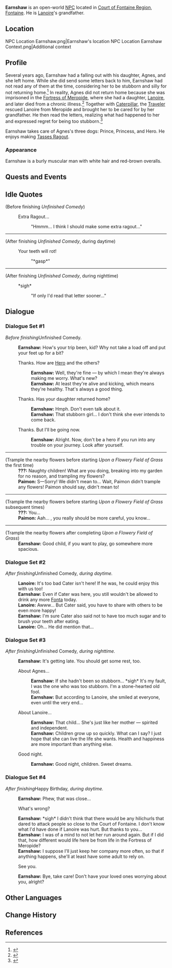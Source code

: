 {{Character Infobox
|type             = Open-World NPC
|image            = NPC Earnshaw.png
|realname         = <!-- Optional, if different from in-game name -->
|deceased         = <!-- Past (for deceased prior to events of the game) or free response -->
|region           = Fontaine
|location         = Fontaine
|affiliation      = 
|title            = 

|ancestry         = <!-- Clan/family -->
|father           = 
|mother           = 
|spouse           = 
|sibling          = 
|child            = Agnes
|relative         = Lanoire
|relativeNote     = granddaughter

|voiceEN          = 
|voiceCN          = 
|voiceJP          = 
|voiceKR          = 
|dialoguereward   = 
}}
'''Earnshaw''' is an open-world [[NPC]] located in [[Court of Fontaine Region]], [[Fontaine]]. He is [[Lanoire]]'s grandfather.

==Location==
<gallery>
NPC Location Earnshaw.png|Earnshaw's location
NPC Location Earnshaw Context.png|Additional context
</gallery>

==Profile==
Several years ago, Earnshaw had a falling out with his daughter, Agnes, and she left home. While she did send some letters back to him, Earnshaw had not read any of them at the time, considering her to be stubborn and silly for not returning home.<ref>{{Ref/Quest|Upon a Flowery Field of Grass}}</ref> In reality, Agnes did not return home because she was imprisoned in the [[Fortress of Meropide]], where she had a daughter, [[Lanoire]], and later died from a chronic illness.<ref>{{Ref/Quest|Game of the Rich}}</ref> Together with [[Caterpillar]], the [[Traveler]] rescued Lanoire from Meropide and brought her to be cared for by her grandfather. He then read the letters, realizing what had happened to her and expressed regret for being too stubborn.<ref>{{Ref/Quest|Hereafter...}}</ref>

Earnshaw takes care of Agnes's three dogs: Prince, Princess, and Hero. He enjoys making [[Tasses Ragout]].

===Appearance===
Earnshaw is a burly muscular man with white hair and red-brown overalls.

==Quests and Events==
{{Quests and Events}}

==Idle Quotes==
{{Dialogue Start}}
;(Before finishing ''Unfinished Comedy'')
: {{DIcon|Idle}} Extra Ragout...
:: {{A|VO Earnshaw 01.ogg}} "Hmmm... I think I should make some extra ragout..."
----
;(After finishing ''Unfinished Comedy'', during daytime)
: {{DIcon|Idle}} Your teeth will rot!
:: {{A|VO Earnshaw 02.ogg}} "*gasp*"

----
;(After finishing ''Unfinished Comedy'', during nighttime)
: {{DIcon|Idle}} *sigh*
:: {{A|VO Earnshaw 03.ogg}} "If only I'd read that letter sooner..."
{{Dialogue End}}

==Dialogue==
===Dialogue Set #1===
''Before finishing ''Unfinished Comedy''.''
{{Dialogue Start}}
:'''Earnshaw:''' How's your trip been, kid? Why not take a load off and put your feet up for a bit?
:{{DIcon}} Thanks. How are [[Hero]] and the others?
::'''Earnshaw:''' Well, they're fine &mdash; by which I mean they're always making me worry. What's new?
::'''Earnshaw:''' At least they're alive and kicking, which means they're healthy. That's always a good thing.
:{{DIcon}} Thanks. Has your daughter returned home?
::'''Earnshaw:''' Hmph. Don't even talk about it.
::'''Earnshaw:''' That stubborn girl... I don't think she ever intends to come back.
:{{DIcon}} Thanks. But I'll be going now.
::'''Earnshaw:''' Alright. Now, don't be a hero if you run into any trouble on your journey. Look after yourself.
----
;(Trample the nearby flowers before starting ''Upon a Flowery Field of Grass'' the first time)
:{{Black Screen|You are chased out of the garden by the angry old man...}}
:'''???:''' Naughty children! What are you doing, breaking into my garden for no reason, and trampling my flowers?
:'''Paimon:''' S&mdash;Sorry! We didn't mean to... Wait, Paimon didn't trample any flowers! Paimon should say, {{Traveler}} didn't mean to!
----
;(Trample the nearby flowers before starting ''Upon a Flowery Field of Grass'' subsequent times)
:{{Black Screen|You are chased out of the garden by the angry old man...}}
:'''???:''' You...
:'''Paimon:''' Aah... {{Traveler}}, you really should be more careful, you know...
----
;(Trample the nearby flowers after completing ''Upon a Flowery Field of Grass'')
:{{Black Screen|Earnshaw brings you out of the garden...}}
:'''Earnshaw:''' Good child, if you want to play, go somewhere more spacious.
{{Dialogue End}}

===Dialogue Set #2===
''After finishing ''Unfinished Comedy'', during daytime.''
{{Dialogue Start}}
:'''Lanoire:'''  It's too bad Cater isn't here! If he was, he could enjoy this with us too!
:'''Earnshaw:''' Even if Cater was here, you still wouldn't be allowed to drink any more [[Fonta]] today.
:'''Lanoire:'''  Awww... But Cater said, you have to share with others to be even more happy!
:'''Earnshaw:''' I'm sure Cater also said not to have too much sugar and to brush your teeth after eating.
:'''Lanoire:'''  Oh... He did mention that...
{{Dialogue End}}

===Dialogue Set #3===
''After finishing ''Unfinished Comedy'', during nighttime.''
{{Dialogue Start}}
:'''Earnshaw:''' It's getting late. You should get some rest, too.
:{{DIcon}} About Agnes...
::'''Earnshaw:''' If she hadn't been so stubborn... *sigh* It's my fault, I was the one who was too stubborn. I'm a stone-hearted old fool.
::'''Earnshaw:''' But according to Lanoire, she smiled at everyone, even until the very end...
:{{DIcon}} About Lanoire...
::'''Earnshaw:''' That child... She's just like her mother &mdash; spirited and independent. 
::'''Earnshaw:''' Children grow up so quickly. What can I say? I just hope that she can live the life she wants. Health and happiness are more important than anything else.
:{{DIcon}} Good night.
::'''Earnshaw:''' Good night, children. Sweet dreams.
{{Dialogue End}}

===Dialogue Set #4===
''After finishing ''Happy Birthday'', during daytime.''
{{Dialogue Start}}
:'''Earnshaw:''' Phew, that was close...
:{{DIcon}} What's wrong?
:'''Earnshaw:''' *sigh* I didn't think that there would be any hilichurls that dared to attack people so close to the Court of Fontaine. I don't know what I'd have done if Lanoire was hurt. But thanks to you...
:'''Earnshaw:''' I was of a mind to not let her run around again. But if I did that, how different would life here be from life in the Fortress of Meropide?
:'''Earnshaw:''' I suppose I'll just keep her company more often, so that if anything happens, she'll at least have some adult to rely on.
:{{DIcon}} See you.
:'''Earnshaw:''' Bye, take care! Don't have your loved ones worrying about you, alright?
{{Dialogue End}}

==Other Languages==
{{Other Languages
|default_hidden = 1
|en      = Earnshaw
|zhs     = 恩肖
|zhs_rm  = Ēnxiào
|zht     = 恩肖
|zht_rm  = Ēnxiào
|ja      = アーンショウ
|ja_rm   = Aanshou
|ko      = 언쇼
|es      = Earnshaw
|fr      = Earnshaw
|ru      = Эрншоу
|th      = Earnshaw
|vi      = Earnshaw
|de      = Earnshaw
|id      = Earnshaw
|pt      = Earnshaw
|tr      = Earnshaw
|it      = Earnshaw
}}

==Change History==
{{Change History|4.0}}

==References==
{{Reflist}}